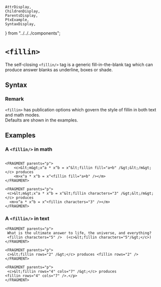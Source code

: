     AttrDisplay,
    ChildrenDisplay,
    ParentsDisplay,
    PtxExample,
    SyntaxDisplay,
} from "../../../components";

# `<fillin>`

The self-closing `<fillin/>` tag is a generic fill-in-the-blank tag 
which can produce answer blanks as underline, boxes or shade.

## Syntax

<SyntaxDisplay name="fillin" />

### Remark
`<fillin>` has publication options which govern the style 
of fillin in both text and math modes.  
 Defaults are shown in the examples.

## Examples

### A `<fillin/>` in math

```ptx-example

<FRAGMENT parents="p">
    <c>&lt;m&gt;x^a * x^b = x^&lt;fillin fill="a+b" /&gt;&lt;/m&gt;</c> produces
    <m>x^a * x^b = x^<fillin fill="a+b" /></m>      
</FRAGMENT>

<FRAGMENT parents="p">
 <c>&lt;m&gt;x^a * x^b = x^&lt;fillin characters="3" /&gt;&lt;/m&gt;</c> produces
  <m>x^a * x^b = x^<fillin characters="3" /></m>   
</FRAGMENT>

```

### A `<fillin/>` in text

```ptx-example
<FRAGMENT parents="p">
 What is the ultimate answer to life, the universe, and everything?
 <fillin characters="5" />  (<c>&lt;fillin characters="5"/&gt;</c>)
</FRAGMENT>

<FRAGMENT parents="p">
 c>&lt;fillin rows="2" /&gt;</c> produces <fillin rows="2" />
</FRAGMENT>

<FRAGMENT parents="p">
 <c>&lt;fillin rows="4" cols="7" /&gt;</c> produces
<fillin rows="4" cols="7" />.</p>
</FRAGMENT>
```
